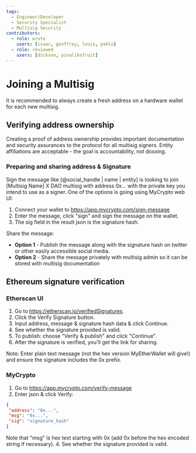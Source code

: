 ```yaml
---
tags:
  - Engineer/Developer
  - Security Specialist
  - Multisig Security
contributors:
  - role: wrote
    users: [isaac, geoffrey, louis, pablo]
  - role: reviewed
    users: [dickson, pinalikefruit]
---
```



<TagProvider>
<TagFilter />

# Joining a Multisig

<TagList tags={frontmatter.tags} />
<AttributionList contributors={frontmatter.contributors} />

It is recommended to always create a fresh address on a hardware wallet for each new multisig.

## Verifying address ownership

Creating a proof of address ownership provides important documentation and security assurances to the protocol for all multisig signers. Entity affiliations are acceptable - the goal is accountability, not doxxing.

### Preparing and sharing address & Signature

Sign the message like [@social_handle | name | entity] is looking to join [Multisig Name] X DAO multisig with address 0x... with the private key you intend to use as a signer. One of the options is going using MyCrypto web UI:
1. Connect your wallet to https://app.mycrypto.com/sign-message
2. Enter the message, click "sign" and sign the message on the wallet.
3. The sig field in the result json is the signature hash.

Share the message:
- **Option 1** - Publish the message along with the signature hash on twitter or other easily accessible social media.
- **Option 2** - Share the message privately with multisig admin so it can be stored with multisig documentation

## Ethereum signature verification

### Etherscan UI
1. Go to https://etherscan.io/verifiedSignatures.
2. Click the Verify Signature button.
3. Input address, message & signature hash data & click Continue.
4. See whether the signature provided is valid.
5. To publish: choose "Verify & publish" and click "Continue".
6. After the signature is verified, you'll get the link for sharing.

Note: Enter plain text message (not the hex version MyEtherWallet will give!) and ensure the signature includes the 0x prefix.

### MyCrypto
1. Go to https://app.mycrypto.com/verify-message
2. Enter json & click Verify:

```json
{
 "address": "0x...",
 "msg": "0x...",
 "sig": "signature_hash"
}
```

Note that "msg" is hex text starting with 0x (add 0x before the hex encoded string if necessary). 4. See whether the signature provided is valid.


</TagProvider>
<ContributeFooter />